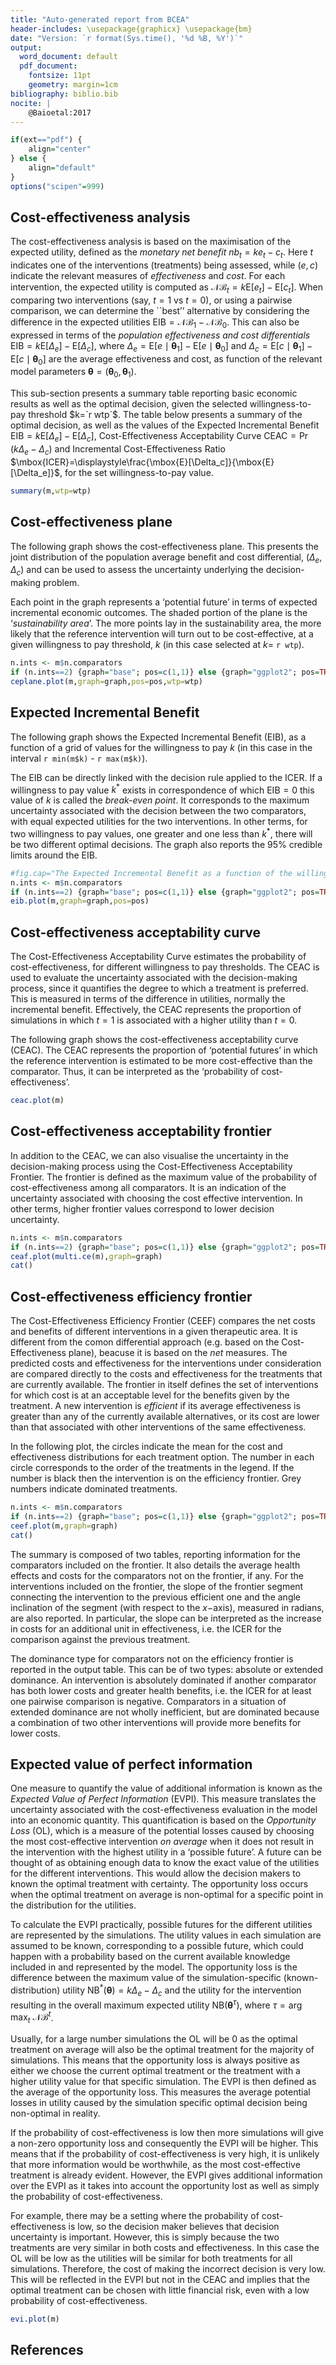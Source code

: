 ```yaml
---
title: "Auto-generated report from BCEA"
header-includes: \usepackage{graphicx} \usepackage{bm}
date: "Version: `r format(Sys.time(), '%d %B, %Y')`"
output:
  word_document: default
  pdf_document:
    fontsize: 11pt
    geometry: margin=1cm
bibliography: biblio.bib
nocite: |
    @Baioetal:2017
---
```


```r
if(ext=="pdf") {
    align="center"
} else {
    align="default"
}
options("scipen"=999)
```

## Cost-effectiveness analysis 
The cost-effectiveness analysis is based on the maximisation of the expected utility, defined as the _monetary net benefit_ $nb_t=ke_t-c_t$. Here $t$ indicates one of the interventions (treatments) being assessed, while $(e,c)$ indicate the relevant measures of _effectiveness_ and _cost_. For each intervention, the expected utility is computed as $\mathcal{NB}_t=k\mbox{E}[e_t]-\mbox{E}[c_t]$. When comparing two interventions (say, $t=1$ vs $t=0$), or using a pairwise comparison, we can determine the ``best'' alternative by considering the difference in the expected utilities $\mbox{EIB}=\mathcal{NB}_1-\mathcal{NB}_0$. This can also be expressed in terms of the _population effectiveness and cost differentials_  $\mbox{EIB}=k\mbox{E}[\Delta_e]-\mbox{E}[\Delta_c]$, where $\Delta_e=\mbox{E}[e\mid\bm\theta_1]-\mbox{E}[e\mid\bm\theta_0]$ and $\Delta_c=\mbox{E}[c\mid\bm\theta_1]-\mbox{E}[c\mid\bm\theta_0]$ are the average effectiveness and cost, as function of the relevant model parameters $\bm\theta=(\bm\theta_0,\bm\theta_1)$.

This sub-section presents a summary table reporting basic economic results as well as the optimal decision, given the selected willingness-to-pay threshold $k=`r wtp`$. The table below presents a summary of the optimal decision, as well as the values of the Expected Incremental Benefit $\mbox{EIB}=k\mbox{E}[\Delta_e]-\mbox{E}[\Delta_c]$, Cost-Effectiveness Acceptability Curve $\mbox{CEAC}=\Pr(k\Delta_e-\Delta_c)$ and Incremental Cost-Effectiveness Ratio $\mbox{ICER}=\displaystyle\frac{\mbox{E}[\Delta_c]}{\mbox{E}[\Delta_e]}$, for the set willingness-to-pay value.


```r
summary(m,wtp=wtp)
```

## Cost-effectiveness plane
The following graph shows the cost-effectiveness plane. This presents the joint distribution of the population average benefit and cost differential, $(\Delta_e,\Delta_c)$ and can be used to assess the uncertainty underlying the decision-making problem. 

Each point in the graph represents a 'potential future' in terms of expected incremental economic outcomes. The shaded portion of the plane is the '_sustainability area_'. The more points lay in the sustainability area, the more likely that the reference intervention will turn out to be cost-effective, at a given willingness to pay threshold, $k$ (in this case selected at $k=$ `r wtp`).


```r
n.ints <- m$n.comparators
if (n.ints==2) {graph="base"; pos=c(1,1)} else {graph="ggplot2"; pos=TRUE}
ceplane.plot(m,graph=graph,pos=pos,wtp=wtp)
```

## Expected Incremental Benefit
The following graph shows the Expected Incremental Benefit (EIB), as a function of a grid of values for the willingness to pay $k$ (in this case in the interval `r min(m$k)` - `r max(m$k)`). 

The EIB can be directly linked with the decision rule applied to the ICER. If a willingness to pay value $k^*$ exists in correspondence of which $\mbox{EIB}=0$ this value of $k$ is called the _break-even point_. It corresponds to the maximum uncertainty associated with the decision between the two comparators, with equal expected utilities for the two interventions. In other terms, for two willingness to pay values, one greater and one less than $k^*$, there will be two different optimal decisions. The graph also reports the 95% credible limits around the EIB. 


```r
#fig.cap="The Expected Incremental Benefit as a function of the willingness-to-pay",
n.ints <- m$n.comparators
if (n.ints==2) {graph="base"; pos=c(1,1)} else {graph="ggplot2"; pos=TRUE}
eib.plot(m,graph=graph,pos=pos)
```

## Cost-effectiveness acceptability curve
The Cost-Effectiveness Acceptability Curve estimates the probability of cost-effectiveness, for different willingness to pay thresholds. The CEAC is used to evaluate the uncertainty associated with the decision-making process, since it quantifies the degree to which a treatment is preferred. This is measured in terms of the difference in utilities, normally the incremental benefit. Effectively, the CEAC represents the proportion of simulations in which $t=1$ is associated with a higher utility than $t=0$.

The following graph shows the cost-effectiveness acceptability curve (CEAC). The CEAC represents the proportion of 'potential futures' in which the reference intervention is estimated to be more cost-effective than the comparator. Thus, it can be interpreted as the 'probability of cost-effectiveness'. 


```r
ceac.plot(m)
```

## Cost-effectiveness acceptability frontier
In addition to the CEAC, we can also visualise the uncertainty in the decision-making process using the Cost-Effectiveness Acceptability Frontier. The frontier is defined as the maximum value of the probability of cost-effectiveness among all comparators. It is an indication of the uncertainty associated with choosing the cost effective intervention. In other terms, higher frontier values correspond to lower decision uncertainty.


```r
n.ints <- m$n.comparators
if (n.ints==2) {graph="base"; pos=c(1,1)} else {graph="ggplot2"; pos=TRUE}
ceaf.plot(multi.ce(m),graph=graph)
cat()
```

## Cost-effectiveness efficiency frontier
The Cost-Effectiveness Efficiency Frontier (CEEF) compares the net costs and benefits of different interventions in a given therapeutic area. It is different from the comon differential approach (e.g. based on the Cost-Effectiveness plane), beacuse it is based on the _net_ measures. The predicted costs and effectiveness for the interventions under consideration are compared directly to the costs and effectiveness for the treatments that are currently available. The frontier in itself defines the set of interventions for which cost is at an acceptable level for the benefits given by the treatment. A new intervention is _efficient_ if its average effectiveness is greater than any of the currently available alternatives, or its cost are lower than that associated with other interventions of the same effectiveness.

In the following plot, the circles indicate the mean for the cost and effectiveness distributions for each treatment option. The number in each circle corresponds to the order of the treatments in the legend. If the number is black then the intervention is on the efficiency frontier. Grey numbers indicate dominated treatments. 


```r
n.ints <- m$n.comparators
if (n.ints==2) {graph="base"; pos=c(1,1)} else {graph="ggplot2"; pos=TRUE}
ceef.plot(m,graph=graph)
cat()
```

The summary is composed of two tables, reporting information for the comparators included on the frontier. It also details the average health effects and costs for the comparators not on the frontier, if any. For the interventions included on the frontier, the slope of the frontier segment connecting the intervention to the previous efficient one and the angle inclination of the segment (with respect to the $x-$axis), measured in radians, are also reported. In particular, the slope can be interpreted as the increase in costs for an additional unit in effectiveness, i.e. the ICER for the comparison against the previous treatment. 

The dominance type for comparators not on the efficiency frontier is reported in the output table. This can be of two types: absolute or extended dominance. An intervention is absolutely dominated if another comparator has both lower costs and greater health benefits, i.e. the ICER for at least one pairwise comparison is negative. Comparators in a situation of extended dominance are not wholly inefficient, but are dominated because a combination of two other interventions will provide more benefits for lower costs. 

## Expected value of perfect information
One measure to quantify the value of additional information is known as the _Expected Value of Perfect Information_ (EVPI). This measure translates the uncertainty associated with the cost-effectiveness evaluation in the model into an economic quantity. This quantification is based on the _Opportunity Loss_ (OL), which is a measure of the potential losses caused by choosing the most cost-effective intervention _on average_ when it does not result in the intervention with the highest utility in a 'possible future'. A future can be thought of as obtaining enough data to know the exact value of the utilities for the different interventions. This would allow the decision makers to known the optimal treatment with certainty. The opportunity loss occurs when the optimal treatment on average is non-optimal for a specific point in the distribution for the utilities.

To calculate the EVPI practically, possible futures for the different utilities are represented by the simulations. The utility values in each simulation are assumed to be known, corresponding to a possible future, which could happen with a probability based on the current available knowledge included in and represented by the model. The opportunity loss is the difference between the maximum value of the simulation-specific (known-distribution) utility $\mbox{NB}^*(\bm\theta)=k\Delta_e-\Delta_c$ and the utility for the intervention resulting in the overall maximum expected utility $\mbox{NB}(\bm\theta^\tau)$, where $\tau=\text{arg max}_t  ~\mathcal{NB}^t$.

Usually, for a large number simulations the OL will be 0 as the optimal treatment on average will also be the optimal treatment for the majority of simulations. This means that the opportunity loss is always positive as either we choose the current optimal treatment or the treatment with a higher utility value for that specific simulation. The EVPI is then defined as the average of the opportunity loss. This measures the average potential losses in utility caused by the simulation specific optimal decision being non-optimal in reality.

If the probability of cost-effectiveness is low then more simulations will give a non-zero opportunity loss and consequently the EVPI will be higher. This means that  if the probability of cost-effectiveness is very high, it is unlikely that more information would be worthwhile, as the most cost-effective treatment is already evident. However, the EVPI gives additional information over the EVPI as it takes into account the opportunity lost as well as simply the probability of cost-effectiveness. 

For example, there may be a setting where the probability of cost-effectiveness is low, so the decision maker believes that decision uncertainty is important. However, this is simply because the two treatments are very similar in both costs and effectiveness. In this case the OL will be low as the utilities will be similar for both treatments for all simulations. Therefore, the cost of making the incorrect decision is very low. This will be reflected in the EVPI but not in the CEAC and implies that the optimal treatment can be chosen with little financial risk, even with a low probability of cost-effectiveness.


```r
evi.plot(m)
```

## References
